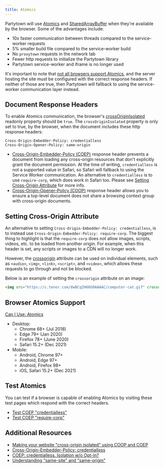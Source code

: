 ```yaml
---
title: Atomics
---
```


Partytown will use [Atomics](https://developer.mozilla.org/en-US/docs/Web/JavaScript/Reference/Global_Objects/Atomics) and [SharedArrayBuffer](https://developer.mozilla.org/en-US/docs/Web/JavaScript/Reference/Global_Objects/SharedArrayBuffer) when they're available by the browser. Some of the advantages include:

- 10x faster communication between threads compared to the service-worker requests
- 5% smaller build file compared to the service-worker build
- No `proxytown` requests in the network tab
- Fewer http requests to initialize the Partytown library
- Partytown service-worker and iframe is no longer used

It's important to note that [not all browsers support Atomics](#browser-atomics-support), and the server hosting the site must be configured with the correct response headers. If neither of those are true, then Partytown will fallback to using the service-worker communication layer instead.

## Document Response Headers

To enable Atomics communication, the browser's [crossOriginIsolated](https://developer.mozilla.org/en-US/docs/Web/API/crossOriginIsolated) readonly property should be `true`. The `crossOriginIsolated` property is only set to true, by the browser, when the document includes these http response headers:

```
Cross-Origin-Embedder-Policy: credentialless
Cross-Origin-Opener-Policy: same-origin
```

- [Cross-Origin-Embedder-Policy (COEP)](https://developer.mozilla.org/en-US/docs/Web/HTTP/Headers/Cross-Origin-Embedder-Policy) response header prevents a document from loading any cross-origin resources that don't explicitly grant the document permission. At the time of writing, `credentialless` is not a supported value in Safari, so Safari will fallback to using the Service Worker communication. An alternative to `credentialless` is to use `require-corp`, which does work in Safari too. Please see [Setting Cross-Origin Attribute](#setting-cross-origin-attribute) for more info.
- [Cross-Origin-Opener-Policy (COOP)](https://developer.mozilla.org/en-US/docs/Web/HTTP/Headers/Cross-Origin-Opener-Policy) response header allows you to ensure a top-level document does not share a browsing context group with cross-origin documents.

## Setting Cross-Origin Attribute

An alternative to setting `Cross-Origin-Embedder-Policy: credentialless`, is to instead use `Cross-Origin-Embedder-Policy: require-corp`. The biggest thing to highlight is that the `require-corp` does not allow images, scripts, videos, etc. to be loaded from another origin. For example, when this header is set, any scripts or images to a CDN will no longer work.

However, the [crossorigin](https://developer.mozilla.org/en-US/docs/Web/HTML/Attributes/crossorigin) attribute can be used on individual elements, such as `<audio>`, `<img>`, `<link>`, `<script>`, and `<video>`, which allows these requests to go through and not be blocked.

Below is an example of setting the `crossorigin` attribute on an image:

```html
<img src="https://c.tenor.com/8wBCqZH60U8AAAAC/computer-cat.gif" crossorigin />
```

## Browser Atomics Support

[Can I Use: Atomics](https://caniuse.com/mdn-javascript_builtins_atomics)

- Desktop:
  - Chrome 68+ (Jul 2018)
  - Edge 79+ (Jan 2020)
  - Firefox 78+ (June 2020)
  - Safari 15.2+ (Dec 2021)
- Mobile:
  - Android, Chrome 97+
  - Android, Edge 97+
  - Android, Firefox 98+
  - iOS, Safari 15.2+ (Dec 2021)

## Test Atomics

You can test if a browser is capable of enabling Atomics by visiting these test pages which respond with the correct headers.

- [Test COEP "credentialless"](https://partytown.qwik.dev/tests/atomics/)
- [Test COEP "require-corp"](https://partytown.qwik.dev/tests/atomics/?coep=require-corp)

## Additional Resources

- [Making your website "cross-origin isolated" using COOP and COEP](https://web.dev/coop-coep/)
- [Cross-Origin-Embedder-Policy: credentialless](https://wicg.github.io/credentiallessness/)
- [COEP: credentialless. Isolation w/o Opt-In?](https://github.com/WICG/credentiallessness)
- [Understanding "same-site" and "same-origin"](https://web.dev/same-site-same-origin/)

